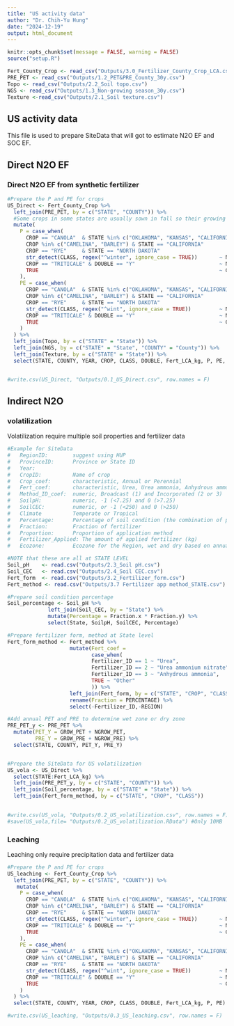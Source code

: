 ```yaml
---
title: "US activity data"
author: "Dr. Chih-Yu Hung"
date: "2024-12-19"
output: html_document
---
```

```r
knitr::opts_chunk$set(message = FALSE, warning = FALSE)
source("setup.R")

Fert_County_Crop <- read_csv("Outputs/3.0_Fertilizer_County_Crop_LCA.csv")
PRE_PET <- read_csv("Outputs/1.2_PET&PRE_County_30y.csv")
Topo <- read_csv("Outputs/2.2_Soil topo.csv")
NGS <- read_csv("Outputs/1.3_Non-growing season_30y.csv")
Texture <-read_csv("Outputs/2.1_Soil texture.csv")
```

## US activity data 

This file is used to prepare SiteData that will got to estimate N2O EF and SOC EF. 

## Direct N2O EF
### Direct N2O EF from synthetic fertilizer
```r
#Prepare the P and PE for crops 
US_Direct <- Fert_County_Crop %>%
  left_join(PRE_PET, by = c("STATE", "COUNTY")) %>%
  #Some crops in some states are usually sown in fall so their growing season is between Oct-April or Nov-May
  mutate(
    P = case_when(
      CROP == "CANOLA"  & STATE %in% c("OKLAHOMA", "KANSAS", "CALIFORNIA", "TEXAS") ~ NGROW_PRE,  
      CROP %in% c("CAMELINA", "BARLEY") & STATE == "CALIFORNIA"               ~ NGROW_PRE,
      CROP == "RYE"     & STATE == "NORTH DAKOTA"                             ~ NGROW_PRE,
      str_detect(CLASS, regex("^winter", ignore_case = TRUE))       ~ NGROW_PRE,
      CROP == "TRITICALE" & DOUBLE == "Y"                           ~ NGROW_PRE,
      TRUE                                                          ~ GROW_PRE
    ),
    PE = case_when(
      CROP == "CANOLA"  & STATE %in% c("OKLAHOMA", "KANSAS", "CALIFORNIA", "TEXAS") ~ NGROW_PET,  
      CROP %in% c("CAMELINA", "BARLEY") & STATE == "CALIFORNIA"               ~ NGROW_PET,
      CROP == "RYE"     & STATE == "NORTH DAKOTA"                             ~ NGROW_PET,
      str_detect(CLASS, regex("^wint", ignore_case = TRUE))         ~ NGROW_PET,
      CROP == "TRITICALE" & DOUBLE == "Y"                           ~ NGROW_PET,
      TRUE                                                          ~ GROW_PET
    )
  ) %>%
  left_join(Topo, by = c("STATE" = "State")) %>%
  left_join(NGS, by = c("STATE" = "State", "COUNTY" = "County")) %>%
  left_join(Texture, by = c("STATE" = "State")) %>%
  select(STATE, COUNTY, YEAR, CROP, CLASS, DOUBLE, Fert_LCA_kg, P, PE, Topo, NGS, Frac_Fine, Frac_Medium, Frac_Coarse)


#write.csv(US_Direct, "Outputs/0.1_US_Direct.csv", row.names = F) 
```



## Indirect N2O
### volatilization
Volatilization require multiple soil properties and fertilizer data

```r
#Example for SiteData
#   RegionID:        suggest using HUP
#   ProvinceID:      Province or State ID
#   Year:            
#   CropID:          Name of crop
#   Crop_coef:       characteristic, Annual or Perennial
#   Fert_coef:       characteristic, Urea, Urea ammonia, Anhydrous ammonia, and Other
#   Method_ID_coef:  numeric, Broadcast (1) and Incorporated (2 or 3)
#   SoilpH:          numeric, -1 (<7.25) and 0 (>7.25)
#   SoilCEC:         numeric, or -1 (<250) and 0 (>250)
#   Climate          Temperate or Tropical
#   Percentage:      Percentage of soil condition (the combination of pH and CEC, sum of them must be 1)
#   Fraction:        Fraction of fertilizer
#   Proportion:      Proportion of application method
#   Fertilizer_Applied: The amount of applied fertilizer (kg)
#   Ecozone:         Ecozone for the Region, wet and dry based on annual PET and PRE!

#NOTE that these are all at STATE LEVEL
Soil_pH    <- read.csv("Outputs/2.3_Soil pH.csv")
Soil_CEC   <- read.csv("Outputs/2.4_Soil CEC.csv")
Fert_form  <- read.csv("Outputs/3.2_Fertilizer_form.csv")
Fert_method <- read.csv("Outputs/3.7 Fertilizer app method_STATE.csv")

#Prepare soil condition percentage 
Soil_percentage <- Soil_pH %>%
             left_join(Soil_CEC, by = "State") %>%
             mutate(Percentage = Fraction.x * Fraction.y) %>%
             select(State, SoilpH, SoilCEC, Percentage)

#Prepare fertilizer form, method at State level
Fert_form_method <- Fert_method %>%
                    mutate(Fert_coef = 
                           case_when(
                           Fertilizer_ID == 1 ~ "Urea",
                           Fertilizer_ID == 2 ~ "Urea ammonium nitrate",
                           Fertilizer_ID == 3 ~ "Anhydrous ammonia",
                           TRUE ~ "Other"
                           )) %>%
                    left_join(Fert_form, by = c("STATE", "CROP", "CLASS", "Fert_coef" = "FORM")) %>%
                    rename(Fraction = PERCENTAGE) %>%
                    select(-Fertilizer_ID,-REGION)

#Add annual PET and PRE to determine wet zone or dry zone
PRE_PET_y <- PRE_PET %>%
  mutate(PET_Y = GROW_PET + NGROW_PET,
         PRE_Y = GROW_PRE + NGROW_PRE) %>%
  select(STATE, COUNTY, PET_Y, PRE_Y)


#Prepare the SiteData for US volatilization
US_vola <- US_Direct %>%
  select(STATE:Fert_LCA_kg) %>%
  left_join(PRE_PET_y, by = c("STATE", "COUNTY")) %>%
  left_join(Soil_percentage, by = c("STATE" = "State")) %>%
  left_join(Fert_form_method, by = c("STATE", "CROP", "CLASS"))
   

#write.csv(US_vola, "Outputs/0.2_US_volatilization.csv", row.names = F) >1.2GB too large
#save(US_vola,file= "Outputs/0.2_US_volatilization.RData") #Only 10MB
```



### Leaching
 Leaching  only require precipitation data and fertilizer data 
 
```r
#Prepare the P and PE for crops 
US_leaching <- Fert_County_Crop %>%
  left_join(PRE_PET, by = c("STATE", "COUNTY")) %>%
   mutate(
    P = case_when(
      CROP == "CANOLA"  & STATE %in% c("OKLAHOMA", "KANSAS", "CALIFORNIA", "TEXAS") ~ NGROW_PRE,  
      CROP %in% c("CAMELINA", "BARLEY") & STATE == "CALIFORNIA"               ~ NGROW_PRE,
      CROP == "RYE"     & STATE == "NORTH DAKOTA"                             ~ NGROW_PRE,
      str_detect(CLASS, regex("^winter", ignore_case = TRUE))       ~ NGROW_PRE,
      CROP == "TRITICALE" & DOUBLE == "Y"                           ~ NGROW_PRE,
      TRUE                                                          ~ GROW_PRE
    ),
    PE = case_when(
      CROP == "CANOLA"  & STATE %in% c("OKLAHOMA", "KANSAS", "CALIFORNIA", "TEXAS") ~ NGROW_PET,  
      CROP %in% c("CAMELINA", "BARLEY") & STATE == "CALIFORNIA"               ~ NGROW_PET,
      CROP == "RYE"     & STATE == "NORTH DAKOTA"                             ~ NGROW_PET,
      str_detect(CLASS, regex("^wint", ignore_case = TRUE))         ~ NGROW_PET,
      CROP == "TRITICALE" & DOUBLE == "Y"                           ~ NGROW_PET,
      TRUE                                                          ~ GROW_PET
    )
  ) %>%
  select(STATE, COUNTY, YEAR, CROP, CLASS, DOUBLE, Fert_LCA_kg, P, PE)

#write.csv(US_leaching, "Outputs/0.3_US_leaching.csv", row.names = F) 
```
 
